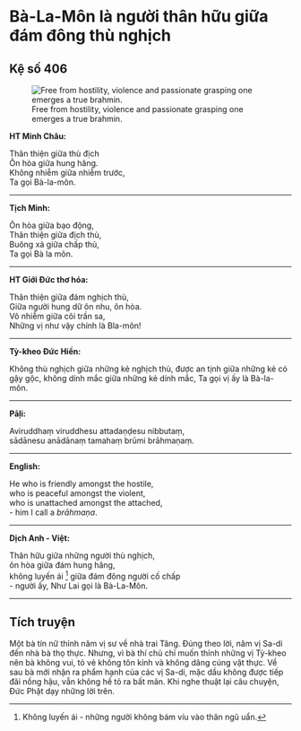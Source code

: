 # Bà-La-Môn là người thân hữu giữa đám đông thù nghịch {- #ba-la-mon-la-nguoi-than-huu-giua-dam-dong-thu-dich}

## Kệ số 406 {- #ke-so-406}

![Free from hostility, violence and passionate grasping one emerges a true brahmin.](images/kinh-phap-cu-ke-so-406-dhammapada-verse-406.jpg){fig-align="center" .lightbox}

**HT Minh Châu:**

Thân thiện giữa thù địch  
Ôn hòa giữa hung hăng.  
Không nhiễm giữa nhiễm trước,  
Ta gọi Bà-la-môn.  

<hr class="divider">

**Tịch Minh:**

Ôn hòa giữa bạo động,  
Thân thiện giữa địch thù,  
Buông xả giữa chấp thủ,  
Ta gọi Bà la môn.  

<hr class="divider">

**HT Giới Đức thơ hóa:**

Thân thiện giữa đám nghịch thù,  
Giữa người hung dữ ôn nhu, ôn hòa.  
Vô nhiễm giữa cõi trần sa,  
Những vị như vậy chính là Bla-môn!  

<hr class="divider">

**Tỳ-kheo Đức Hiền:**

Không thù nghịch giữa những kẻ nghịch thù, được an tịnh giữa những kẻ có gậy gộc, không dính mắc giữa những kẻ dính mắc, Ta gọi vị ấy là Bà-la-môn.  

<hr class="divider">

**Pāḷi:**

Aviruddhaṃ viruddhesu attadaṇḍesu nibbutaṃ,  
sādānesu anādānaṃ tamahaṃ brūmi brāhmaṇaṃ.  

<hr class="divider">

**English:**

He who is friendly amongst the hostile,  
who is peaceful amongst the violent,  
who is unattached amongst the attached,  
- him I call a *brāhmaṇa*.  

<hr class="divider">

**Dịch Anh - Việt:**

Thân hữu giữa những người thù nghịch,  
ôn hòa giữa đám hung hăng,  
không luyến ái [^1] giữa đám đông người cố chấp  
- người ấy, Như Lai gọi là Bà-La-Môn.  

<hr class="divider">

## Tích truyện {- #tich-truyen}

Một bà tín nữ thỉnh năm vị sư về nhà trai Tăng. Ðúng theo lời, năm vị Sa-di đến nhà bà thọ thực. Nhưng, vì bà thí chủ chỉ muốn thỉnh những vị Tỳ-kheo nên bà không vui, tỏ vẻ không tôn kính và không dâng cúng vật thực. Về sau bà mới nhận ra phẩm hạnh của các vị Sa-di, mặc dầu không được tiếp đãi nồng hậu, vẫn không hề tỏ ra bất mãn. Khi nghe thuật lại câu chuyện, Ðức Phật dạy những lời trên.

[^1]: Không luyến ái - những người không bám víu vào thân ngũ uẩn.
